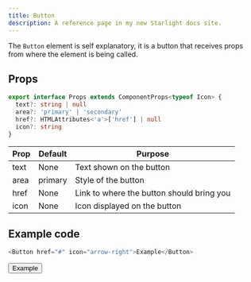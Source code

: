 ```yaml
---
title: Button
description: A reference page in my new Starlight docs site.
---
```



The `Button` element is self explanatory, it is a button that receives props from where the element is being called.
## Props
```ts
export interface Props extends ComponentProps<typeof Icon> {
  text?: string | null
  area?: 'primary' | 'secondary'
  href?: HTMLAttributes<'a'>['href'] | null
  icon?: string
}
```

| Prop | Default | Purpose |
| ----------- | ----------- | ----------- |
| text | None | Text shown on the button |
| area | primary | Style of the button |
| href | None | Link to where the button should bring you |
| icon | None | Icon displayed on the button |

## Example code
```js title="index.astro"
<Button href="#" icon="arrow-right">Example</Button>
```

<Showcase>
  <Button href="#" icon="arrow-right">Example</Button>
</Showcase>